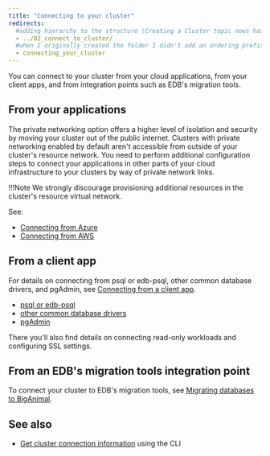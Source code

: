 ```yaml
---
title: "Connecting to your cluster"
redirects:
  #adding hierarchy to the structure (Creating a Cluster topic nows has a child topic) so created a folder and moved the contents from 03_create_cluster to index.mdx
  - ../02_connect_to_cluster/
  #when I originally created the folder I didn't add an ordering prefix and subsequently added one 
  - connecting_your_cluster
---
```


You can connect to your cluster from your cloud applications, from your client apps, and from integration points such as EDB's migration tools.


## From your applications

The private networking option offers a higher level of isolation and security by moving your cluster out of the public internet. Clusters with private networking enabled by default aren't accessible from outside of your cluster's resource network. You need to perform additional configuration steps to connect your applications in other parts of your cloud infrastructure to your clusters by way of private network links.

!!!Note
    We strongly discourage provisioning additional resources in the cluster's resource virtual network.

See:

 - [Connecting from Azure](01_connecting_from_azure)
 - [Connecting from AWS](02_connecting_from_aws)


## From a client app

For details on connecting from psql or edb-psql, other common database drivers, and pgAdmin, see [Connecting from a client app](connecting_from_a_client). 

- [psql or edb-psql](connecting_from_a_client/#connect-to-your-cluster-using-psql-or-edb-psql)
- [other common database drivers](connecting_from_a_client/#connect-to-your-cluster-using-common-database-drivers)
- [pgAdmin](connecting_from_a_client/#connect-to-your-cluster-using-pgadmin)

There you'll also find details on connecting read-only workloads and configuring SSL settings.


## From an EDB's migration tools integration point

To connect your cluster to EDB's migration tools, see [Migrating databases to BigAnimal](/biganimal/latest/migration/).



## See also

- [Get cluster connection information](/biganimal/latest/reference/cli/managing_clusters/#get-cluster-connection-information) using the CLI 